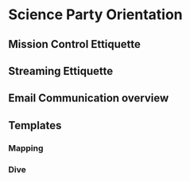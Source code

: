 # Science Party Orientation {.unnumbered}

## Mission Control Ettiquette

## Streaming Ettiquette

## Email Communication overview

## Templates

### Mapping

### Dive